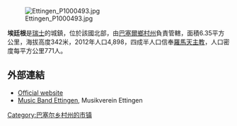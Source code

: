 [[Image:Ettingen_P1000493.jpg|right]]

'''埃廷根'''是[[瑞士|瑞士]]的城鎮，位於該國北部，由[[巴塞爾鄉村州|巴塞爾鄉村州]]負責管轄，面積6.35平方公里，海拔高度342米，2012年人口4,898，四成半人口信奉[[羅馬天主教|羅馬天主教]]，人口密度每平方公里771人。

==外部連結==
* [https://web.archive.org/web/20190616135013/https://ettingen.ch/ Official website] {{de icon}}
* [https://web.archive.org/web/20080511210318/http://www.mvettingen.ch/ Music Band Ettingen], Musikverein Ettingen

{{Switzerland-geo-stub}}
[[Category:巴塞尔乡村州的市镇|Category:巴塞尔乡村州的市镇]]